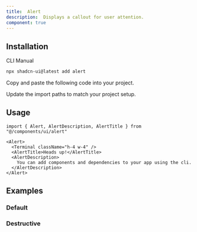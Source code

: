 ```yaml
---
title:  Alert
description:  Displays a callout for user attention.
component: true
---
```


<ComponentPreview
  name="alert-demo"
  description="An alert with an icon, title and description. The title says 'Heads up!' and the description is 'You can add components to your app using the cli.'."
/>

## Installation

<Tabs defaultValue="cli">

<TabsList>
  <TabsTrigger value="cli">CLI</TabsTrigger>
  <TabsTrigger value="manual">Manual</TabsTrigger>
</TabsList>
<TabsContent value="cli">

```bash
npx shadcn-ui@latest add alert
```

</TabsContent>

<TabsContent value="manual">

<Steps>

<Step>Copy and paste the following code into your project.</Step>

<ComponentSource name="alert" />

<Step>Update the import paths to match your project setup.</Step>

</Steps>

</TabsContent>

</Tabs>

## Usage

```tsx
import { Alert, AlertDescription, AlertTitle } from "@/components/ui/alert"
```

```tsx
<Alert>
  <Terminal className="h-4 w-4" />
  <AlertTitle>Heads up!</AlertTitle>
  <AlertDescription>
    You can add components and dependencies to your app using the cli.
  </AlertDescription>
</Alert>
```

## Examples

### Default

<ComponentPreview
  name="alert-demo"
  description="An alert with an icon, title and description. The title says 'Heads up!' and the description is 'You can add components to your app using the cli.'."
/>

### Destructive

<ComponentPreview
  name="alert-destructive"
  description="An alert with a destructive variant. The title says 'Delete this item?' and the description is 'This action cannot be undone.'."
/>
